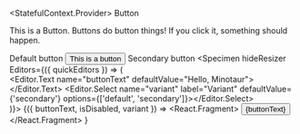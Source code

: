 
<StatefulContext.Provider>
  <Rhythm>
    <Wrapper>
      <Rhythm>
        <Heading>Button</Heading>
        <p>This is a Button. Buttons do button things! If you click it, something should happen.</p>
        <Heading level="h3">Default button</Heading>
      </Rhythm>
    </Wrapper>
    <Specimen hideCode>
      <Button>This is a button</Button>
    </Specimen>
    <Wrapper>
      <Heading level="h3">Secondary button</Heading>
    </Wrapper>
    <Specimen
      hideResizer
      Editors={({ quickEditors }) => (
        <div>
          <Editor.Text name="buttonText" defaultValue="Hello, Minotaur"></Editor.Text>
          <Editor.Select name="variant" label="Variant" defaultValue={'secondary'} options={['default', 'secondary']}></Editor.Select>
        </div>
      )}>
      {({ buttonText, isDisabled, variant }) =>
        <React.Fragment>
          <Button variant={variant}>{buttonText}</Button>
        </React.Fragment>
      }
    </Specimen>

  </Rhythm>
</StatefulContext.Provider>
